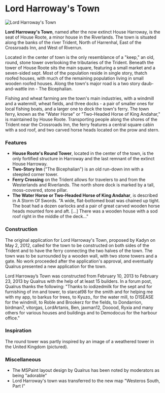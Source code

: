 

# Lord Harroway's Town

<Image src="https://cdn.sanity.io/images/1as7cn02/production/f7eeb63411b89c78f95f925a773c8c27e20721de-1000x650.png?w=976&h=350&fit=crop&crop=center&auto=format" alt="Lord Harroway's Town" width={976} height={350}  />

<ProjectDetails
  floatRight
  region="Riverlands"
  house="House Roote"
  type="Town"
  status="Completed"
  warp="undefined"
  projectLead="Qualrus"
  dateStarted="February 10, 2013"
  dateCompleted="February 10, 2013"
/>

**Lord Harroway's Town**, named after the now extinct House Harroway, is the seat of House Roote, a minor house in the Riverlands. The town is situated along the banks of the river Trident, North of Harrenhal, East of the Crossroads Inn, and West of Riverrun.

Located in the center of town is the only resemblance of a "keep," an old, round, stone tower overlooking the tributaries of the Trident. Beneath the tower of House Roote sits the main square, featuring a small market and a seven-sided sept. Most of the population reside in single story, thatch roofed houses, with much of the remaining population living in small wooden roofed houses. Along the town's major road is a two story daub-and-wattle inn - The Bicephalian.

Fishing and wheat farming are the town's main industries, with a windmill and a watermill, wheat fields, and three docks - a pair of smaller ones for local fishing boats, and a larger one to dock the town's ferry. The town ferry, known as the "Water Horse" or "Two-Headed Horse of King Andahar," is maintained by House Roote. Transporting people along the shores of the Trident near the Crossroads Inn, the ferry features a central square cabin with a sod roof, and two carved horse heads located on the prow and stern.

### Features

* **House Roote's Round Tower**, located in the center of the town, is the only fortified structure in Harroway and the last remnant of the extinct House Harroway.
* **Two-Story Inn** ("The Bicephalian") is an old run-down inn with a steepled corner tower.
* **Ferry Crossing** on the Trident allows for travelers to and from the Westerlands and Riverlands. The north shore dock is marked by a tall, moss-covered, stone pillar.
* **The Water Horse or Two-Headed Horse of King Andahar**, is described in A Storm Of Swords. "A wide, flat-bottomed boat was chained up tight. The boat had a dozen oarlocks and a pair of great carved wooden horse heads mounted fore and aft. [...] There was a wooden house with a sod roof right in the middle of the deck..."

### Construction

The original application for Lord Harroway's Town, proposed by Kadyn on May 2, 2012, called for the town to be constructed on both sides of the Trident and to have the ferry connecting the two halves of the town. The town was to be surrounded by a wooden wall, with two stone towers and a gate. No work proceeded after the application's approval, and eventually Qualrus presented a new application for the town.

Lord Harroway’s Town was constructed from February 10, 2013 to February 23, 2013 by Qualrus with the help of at least 15 builders. In a forum post, Qualrus thanks the following: "Thanks to iodizedmilk for the sept and for furnishing of inn and tower, to starcat98 for the smith and for helping me with my app, to barkus for trees, to Kyuzo_ for the water mill, to D1SEASE for the windmill, to Roble and Brookerz for the fields, to Dondarrion, birdman7, vitorgas, LordArtanis, Ben, jaxman12, Dooood, Ryxia and many others for various houses and buildings and to Demodocus for the harbour office."

### Inspiration

The round tower was partly inspired by an image of a weathered tower in the United Kingdom (pictured).

### Miscellaneous

* The MSPaint layout design by Qualrus has been noted by moderators as being "adorable"
* Lord Harroway's town was transferred to the new map "Westeros South, Part I"